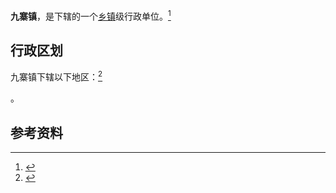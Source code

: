 {{中国乡级行政区|21/08/81/109/000}}

'''九寨镇'''，是{{PRC admin/fullname|21/08/81/109/000|3}}下辖的一个[[乡镇|乡镇]]级行政单位。<ref>{{PRC admin/ref sgc|{{PRC admin/parent|21/08/81/109/000}}}}</ref>

== 行政区划 ==

九寨镇下辖以下地区：<ref>{{PRC admin/ref sgc|21/08/81/109/000}}</ref>

{{PRC admin/children|21/08/81/109/000}}。

== 参考资料 ==

{{reflist}}

{{行政区划小作品}}
{{PRC admin/navcat|21/08/81/109/000}}